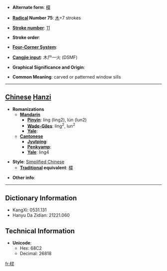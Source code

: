 * '''Alternate form''': [[欞]]

* '''[[Wiktionary:Chinese radical index| Radical]] Number 75''': [[Wiktionary:Chinese radical index 木|木]]+7 strokes

* '''[[Wiktionary:Chinese total strokes index|Stroke number]]''': [[Wiktionary:Chinese total strokes index 11|11]]

* '''Stroke order''': 

* '''[[Wiktionary:Chinese four corner index|Four-Corner System]]''': 

* '''[[Wiktionary:Chinese Cangjie index|Cangjie input]]''': 木尸一火 (DSMF)

* '''Graphical Significance and Origin''': 

* '''Common Meaning''': carved or patterned window sills

----

== [[Chinese]] [[Hanzi]] ==

* '''Romanizations'''
** '''[[Mandarin]]'''
*** '''[[Pinyin]]''': líng (ling2), lún (lun2)
*** '''[[Wade-Giles]]''': ling<sup>2</sup>, lun<sup>2</sup>
*** '''[[Yale]]''': 
** '''[[Cantonese]]'''
*** '''[[Jyutping]]''':
*** '''[[Penkyamp]]''': 
*** '''[[Yale]]''': ling4

* '''Style''': [[Simplified Chinese]] 
** '''[[Traditional Chinese|Traditional]] equivalent''': [[欞]]

* '''Other info''': 

----

== Dictionary Information ==

* KangXi: 0531.131
* Hanyu Da Zidian: 21221.060

== Technical Information ==

* '''Unicode''':
** Hex: 68C2
** Decimal: 26818

[[fr:棂]]